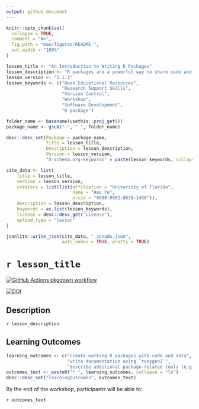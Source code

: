 ```yaml
---
output: github_document
---
```


<!-- README.md is generated from README.Rmd. Please edit that file -->

```r
knitr::opts_chunk$set(
  collapse = TRUE,
  comment = "#>",
  fig.path = "man/figures/README-",
  out.width = "100%"
)
```

```r

lesson_title <- "An Introduction to Writing R Packages"
lesson_description <- "R packages are a powerful way to share code and data across your individual projects, with colleagues, or even with the broader scientific community. They can also form the basis for a Research Compendium to share data analysis work reproducibly. This workshop will introduce the basics of creating custom R packages for personal use and for sharing!"
lesson_version <- "1.1.1"
lesson_keywords <- c("Open Educational Resources", 
                     "Research Support Skills", 
                     "Version Control", 
                     "Workshop", 
                     "Software Development", 
                     "R package")

folder_name <- basename(usethis::proj_get())
package_name <- gsub("-", ".", folder_name)

desc::desc_set(Package = package_name, 
               Title = lesson_title, 
               Description = lesson_description, 
               Version = lesson_version, 
               "X-schema.org-keywords" = paste(lesson_keywords, collapse = ", "))

cite_data <- list(
    title = lesson_title, 
    version = lesson_version, 
    creators = list(list(affiliation = "University of Florida", 
                         name = "Hao Ye", 
                         orcid = "0000-0002-8630-1458")), 
    description = lesson_description, 
    keywords = as.list(lesson_keywords), 
    license = desc::desc_get("License"), 
    upload_type = "lesson"
)

jsonlite::write_json(cite_data, ".zenodo.json", 
                     auto_unbox = TRUE, pretty = TRUE)
```

# `r lesson_title`

<!-- badges: start -->
[![GitHub Actions pkgdown workflow](https://github.com/uf-repro/writing-R-packages/workflows/pkgdown/badge.svg)](https://github.com/uf-repro/writing-R-packages/actions?query=workflow%3Apkgdown)

[![DOI](https://zenodo.org/badge/DOI/10.5281/zenodo.4542545.svg)](https://doi.org/10.5281/zenodo.4542545)

<!-- badges: end -->

## Description

`r lesson_description`

## Learning Outcomes

```r
learning_outcomes <- c("create working R packages with code and data", 
                       "write documentation using `roxygen2`",
                       "describe additional package-related tools (e.g. `pkgdown`, `testthat`)")
outcomes_text <- paste0("* ", learning_outcomes, collapse = "\n")
desc::desc_set("learningOutcomes", outcomes_text)
```

By the end of the workshop, participants will be able to:

`r outcomes_text`

